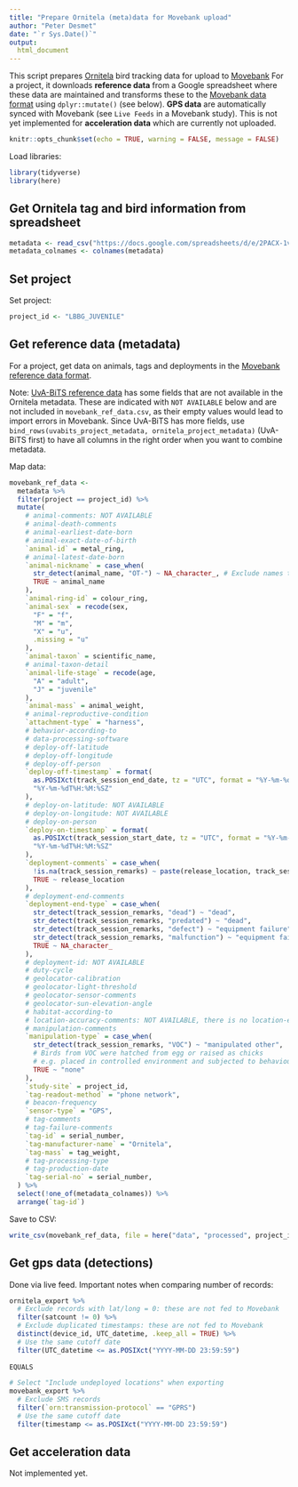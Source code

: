```yaml
---
title: "Prepare Ornitela (meta)data for Movebank upload"
author: "Peter Desmet"
date: "`r Sys.Date()`"
output:
  html_document
---
```


This script prepares [Ornitela](https://www.ornitela.com/) bird tracking data for upload to [Movebank](https://www.movebank.org/) For a project, it downloads **reference data** from a Google spreadsheet where these data are maintained and transforms these to the [Movebank data format](https://www.movebank.org/node/2381) using `dplyr::mutate()` (see below). **GPS data** are automatically synced with Movebank (see `Live Feeds` in a Movebank study). This is not yet implemented for **acceleration data** which are currently not uploaded.

```r
knitr::opts_chunk$set(echo = TRUE, warning = FALSE, message = FALSE)
```

Load libraries:

```r
library(tidyverse)
library(here)
```

## Get Ornitela tag and bird information from spreadsheet

```r
metadata <- read_csv("https://docs.google.com/spreadsheets/d/e/2PACX-1vSU838D5jOOcPSyL21iheYdC1hEwYaR88x9qhJNLOZtmaTuK6hv23Vpz-o1b5erXur4Vw2g9Z2mQchh/pub?gid=0&single=true&output=csv")
metadata_colnames <- colnames(metadata)
```

## Set project

Set project:

```r
project_id <- "LBBG_JUVENILE"
```

## Get reference data (metadata)

For a project, get data on animals, tags and deployments in the [Movebank reference data format](https://www.movebank.org/node/27).

Note: [UvA-BiTS reference data](../sql/movebank_ref.sql) has some fields that are not available in the Ornitela metadata. These are indicated with `NOT AVAILABLE` below and are not included in `movebank_ref_data.csv`, as their empty values would lead to import errors in Movebank. Since UvA-BiTS has more fields, use `bind_rows(uvabits_project_metadata, ornitela_project_metadata)` (UvA-BiTS first) to have all columns in the right order when you want to combine metadata.

Map data:

```r
movebank_ref_data <-
  metadata %>%
  filter(project == project_id) %>%
  mutate(
    # animal-comments: NOT AVAILABLE
    # animal-death-comments
    # animal-earliest-date-born
    # animal-exact-date-of-birth
    `animal-id` = metal_ring,
    # animal-latest-date-born
    `animal-nickname` = case_when(
      str_detect(animal_name, "OT-") ~ NA_character_, # Exclude names that are the default tag name
      TRUE ~ animal_name
    ),
    `animal-ring-id` = colour_ring,
    `animal-sex` = recode(sex,
      "F" = "f",
      "M" = "m",
      "X" = "u",
      .missing = "u"
    ),
    `animal-taxon` = scientific_name,
    # animal-taxon-detail
    `animal-life-stage` = recode(age,
      "A" = "adult",
      "J" = "juvenile"
    ),
    `animal-mass` = animal_weight,
    # animal-reproductive-condition
    `attachment-type` = "harness",
    # behavior-according-to
    # data-processing-software
    # deploy-off-latitude
    # deploy-off-longitude
    # deploy-off-person
    `deploy-off-timestamp` = format(
      as.POSIXct(track_session_end_date, tz = "UTC", format = "%Y-%m-%d %H:%M:%S"),
      "%Y-%m-%dT%H:%M:%SZ"
    ),
    # deploy-on-latitude: NOT AVAILABLE
    # deploy-on-longitude: NOT AVAILABLE
    # deploy-on-person
    `deploy-on-timestamp` = format(
      as.POSIXct(track_session_start_date, tz = "UTC", format = "%Y-%m-%d %H:%M:%S"),
      "%Y-%m-%dT%H:%M:%SZ"
    ),
    `deployment-comments` = case_when(
      !is.na(track_session_remarks) ~ paste(release_location, track_session_remarks, sep = " | "),
      TRUE ~ release_location
    ),
    # deployment-end-comments
    `deployment-end-type` = case_when(
      str_detect(track_session_remarks, "dead") ~ "dead",
      str_detect(track_session_remarks, "predated") ~ "dead",
      str_detect(track_session_remarks, "defect") ~ "equipment failure",
      str_detect(track_session_remarks, "malfunction") ~ "equipment failure",
      TRUE ~ NA_character_
    ),
    # deployment-id: NOT AVAILABLE
    # duty-cycle
    # geolocator-calibration
    # geolocator-light-threshold
    # geolocator-sensor-comments
    # geolocator-sun-elevation-angle
    # habitat-according-to
    # location-accuracy-comments: NOT AVAILABLE, there is no location-error-numerical/vertical-error-numerical in the gps data
    # manipulation-comments
    `manipulation-type` = case_when(
      str_detect(track_session_remarks, "VOC") ~ "manipulated other",
      # Birds from VOC were hatched from egg or raised as chicks
      # e.g. placed in controlled environment and subjected to behavioural studies
      TRUE ~ "none"
    ),
    `study-site` = project_id,
    `tag-readout-method` = "phone network",
    # beacon-frequency
    `sensor-type` = "GPS",
    # tag-comments
    # tag-failure-comments
    `tag-id` = serial_number,
    `tag-manufacturer-name` = "Ornitela",
    `tag-mass` = tag_weight,
    # tag-processing-type
    # tag-production-date
    `tag-serial-no` = serial_number,
  ) %>%
  select(!one_of(metadata_colnames)) %>%
  arrange(`tag-id`)
```

Save to CSV:

```r
write_csv(movebank_ref_data, file = here("data", "processed", project_id, "movebank_ref_data.csv"), na = "")
```

## Get gps data (detections)

Done via live feed. Important notes when comparing number of records:

```R
ornitela_export %>%
  # Exclude records with lat/long = 0: these are not fed to Movebank
  filter(satcount != 0) %>%
  # Exclude duplicated timestamps: these are not fed to Movebank
  distinct(device_id, UTC_datetime, .keep_all = TRUE) %>%
  # Use the same cutoff date
  filter(UTC_datetime <= as.POSIXct("YYYY-MM-DD 23:59:59")
  
EQUALS

# Select "Include undeployed locations" when exporting
movebank_export %>%
  # Exclude SMS records
  filter(`orn:transmission-protocol` == "GPRS")
  # Use the same cutoff date
  filter(timestamp <= as.POSIXct("YYYY-MM-DD 23:59:59")
```

## Get acceleration data

Not implemented yet.
